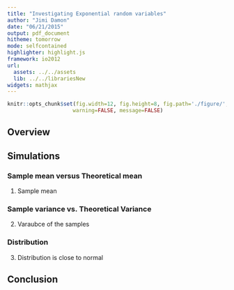 ```yaml
---
title: "Investigating Exponential random variables"
author: "Jimi Damon"
date: "06/21/2015"
output: pdf_document
hitheme: tomorrow
mode: selfcontained
highlighter: highlight.js
framework: io2012
url:
  assets: ../../assets
  lib: ../../librariesNew
widgets: mathjax
---
```

```r
knitr::opts_chunk$set(fig.width=12, fig.height=8, fig.path='./figure/',
                     warning=FALSE, message=FALSE)
```

## Overview

## Simulations 

### Sample mean versus Theoretical mean
1. Sample mean 

### Sample variance vs. Theoretical Variance

2. Varaubce of the samples

### Distribution


3. Distribution is close to normal




## Conclusion